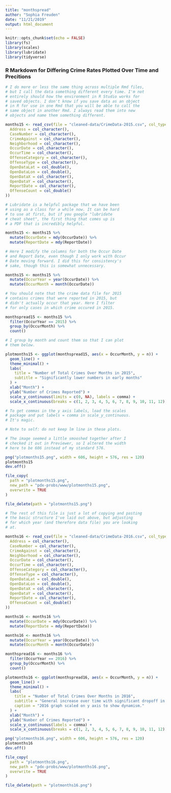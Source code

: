 ```yaml
---
title: "monthspread"
author: "Sophia Freuden"
date: "11/21/2019"
output: html_document
---
```


```r
knitr::opts_chunk$set(echo = FALSE)
library(fs)
library(scales)
library(lubridate)
library(tidyverse)
```

### R Markdown for Differing Crime Rates Plotted Over Time and Precitions

```r
# I do more or less the same thing across multiple Rmd files,
# but I call the data something different every time. I'm not
# entirely should how the environment in R Studio works for
# saved objects. I don't know if you save data as an object
# in R for use in one Rmd that you will be able to call the
# same object in another Rmd. I always read them into new
# objects and name them something different.

months15 <- read_csv(file = "cleaned-data/CrimeData-2015.csv", col_types = cols(
  Address = col_character(),
  CaseNumber = col_character(),
  CrimeAgainst = col_character(),
  Neighborhood = col_character(),
  OccurDate = col_character(),
  OccurTime = col_character(),
  OffenseCategory = col_character(),
  OffenseType = col_character(),
  OpenDataLat = col_double(),
  OpenDataLon = col_double(),
  OpenDataX = col_character(),
  OpenDataY = col_character(),
  ReportDate = col_character(),
  OffenseCount = col_double()
))
```

```r
# Lubridate is a helpful package that we have been
# using as a class for a while now. It can be hard
# to use at first, but if you google "lubridate
# cheat sheet", the first thing that comes up is
# a PDF that is incredibly helpful.

months15 <- months15 %>%
  mutate(OccurDate = mdy(OccurDate)) %>%
  mutate(ReportDate = mdy(ReportDate))

# Here I modify the columns for both the Occur Date
# and Report Date, even though I only work with Occur
# Date moving forward. I did this for consistency's
# sake, though this is somewhat unnecessary.

months15 <- months15 %>%
  mutate(OccurYear = year(OccurDate)) %>%
  mutate(OccurMonth = month(OccurDate))
```

```r
# You should note that the crime data file for 2015
# contains crimes that were reported in 2015, but
# didn't actually occur that year. Here I filter
# for only cases in which crime occured in 2015.

monthspread15 <- months15 %>%
  filter(OccurYear == 2015) %>%
  group_by(OccurMonth) %>%
  count()

# I group by month and count them so that I can plot
# them below.
```

```r
plotmonths15 <- ggplot(monthspread15, aes(x = OccurMonth, y = n)) +
  geom_line() +
  theme_minimal() +
  labs(
    title = "Number of Total Crimes Over Months in 2015",
    subtitle = "Significantly lower numbers in early months"
  ) +
  xlab("Month") +
  ylab("Number of Crimes Reported") +
  scale_y_continuous(limits = c(0, NA), labels = comma) +
  scale_x_continuous(breaks = c(1, 2, 3, 4, 5, 6, 7, 8, 9, 10, 11, 12))

# To get commas in the y axis labels, load the scales
# package and put labels = comma in scale_y_continuous.
# It's magic.

# Note to self: do not keep lm line in these plots.
```

```r
# The image seemed a little smooshed together after I
# checked it out in Previewer, so I altered the width
# here to be 606 instead of my standard 576.

png("plotmonths15.png", width = 606, height = 576, res = 120)
plotmonths15
dev.off()

file_copy(
  path = "plotmonths15.png",
  new_path = "pdx-probs/www/plotmonths15.png",
  overwrite = TRUE
)

file_delete(path = "plotmonths15.png")
```

```r
# The rest of this file is just a lot of copying and pasting
# the basic structure I've laid out above, but adjusting
# for which year (and therefore data file) you are looking
# at.

months16 <- read_csv(file = "cleaned-data/CrimeData-2016.csv", col_types = cols(
  Address = col_character(),
  CaseNumber = col_character(),
  CrimeAgainst = col_character(),
  Neighborhood = col_character(),
  OccurDate = col_character(),
  OccurTime = col_character(),
  OffenseCategory = col_character(),
  OffenseType = col_character(),
  OpenDataLat = col_double(),
  OpenDataLon = col_double(),
  OpenDataX = col_character(),
  OpenDataY = col_character(),
  ReportDate = col_character(),
  OffenseCount = col_double()
))

months16 <- months16 %>%
  mutate(OccurDate = mdy(OccurDate)) %>%
  mutate(ReportDate = mdy(ReportDate))

months16 <- months16 %>%
  mutate(OccurYear = year(OccurDate)) %>%
  mutate(OccurMonth = month(OccurDate))

monthspread16 <- months16 %>%
  filter(OccurYear == 2016) %>%
  group_by(OccurMonth) %>%
  count()

plotmonths16 <- ggplot(monthspread16, aes(x = OccurMonth, y = n)) +
  geom_line() +
  theme_minimal() +
  labs(
    title = "Number of Total Crimes Over Months in 2016",
    subtitle = "General increase over time with significant dropoff in December",
    caption = "2016 graph scaled on y axis to show dynamism."
  ) +
  xlab("Month") +
  ylab("Number of Crimes Reported") +
  scale_y_continuous(labels = comma) +
  scale_x_continuous(breaks = c(1, 2, 3, 4, 5, 6, 7, 8, 9, 10, 11, 12))

png("plotmonths16.png", width = 606, height = 576, res = 120)
plotmonths16
dev.off()

file_copy(
  path = "plotmonths16.png",
  new_path = "pdx-probs/www/plotmonths16.png",
  overwrite = TRUE
)

file_delete(path = "plotmonths16.png")
```

